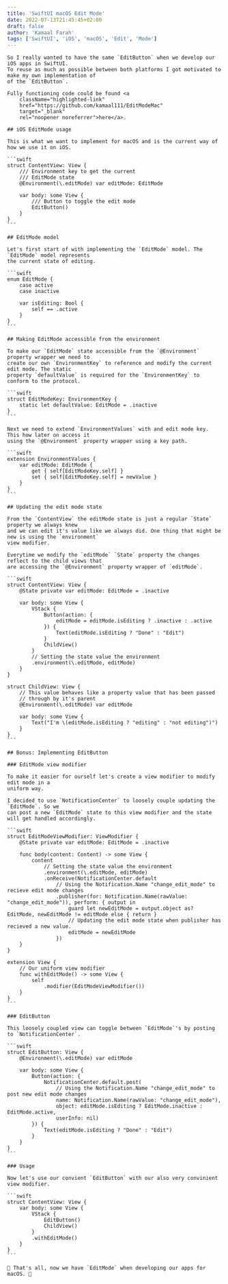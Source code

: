 ```yaml
---
title: 'SwiftUI macOS Edit Mode'
date: 2022-07-13T21:45:45+02:00
draft: false
author: 'Kamaal Farah'
tags: ['SwiftUI', 'iOS', 'macOS', 'Edit', 'Mode']
---
```



<Page title="SwiftUI macOS Edit Mode">

    So I really wanted to have the same `EditButton` when we develop our iOS apps in SwiftUI. 
    To reuse as much as possible between both platforms I got motivated to make my own implementation of
    of the `EditButton`.

    Fully functioning code could be found <a
        className="highlighted-link" 
        href="https://github.com/kamaal111/EditModeMac" 
        target="_blank" 
        rel="noopener noreferrer">here</a>.

    ## iOS EditMode usage

    This is what we want to implement for macOS and is the current way of how we use it on iOS.

    ```swift
    struct ContentView: View {
        /// Environment key to get the current 
        /// EditMode state
        @Environment(\.editMode) var editMode: EditMode

        var body: some View {
            /// Button to toggle the edit mode
            EditButton()
        }
    }
    ```

    ## EditMode model

    Let's first start of with implementing the `EditMode` model. The `EditMode` model represents 
    the current state of editing.

    ```swift
    enum EditMode {
        case active
        case inactive

        var isEditing: Bool {
            self == .active
        }
    }
    ```

    ## Making EditMode accessible from the environment

    To make our `EditMode` state accessible from the `@Environment` property wrapper we need to 
    create our own `EnvironmentKey` to reference and modify the current edit mode. The static
    property `defaultValue` is required for the `EnvironmentKey` to conform to the protocol.

    ```swift
    struct EditModeKey: EnvironmentKey {
        static let defaultValue: EditMode = .inactive
    }
    ```

    Next we need to extend `EnvironmentValues` with and edit mode key. This how later on access it
    using the `@Environment` property wrapper using a key path.

    ```swift
    extension EnvironmentValues {
        var editMode: EditMode {
            get { self[EditModeKey.self] }
            set { self[EditModeKey.self] = newValue }
        }
    }
    ```

    ## Updating the edit mode state

    From the `ContentView` the editMode state is just a regular `State` property we always knew
    and we can edit it's value like we always did. One thing that might be new is using the `environment`
    view modifier.

    Everytime we modify the `editMode` `State` property the changes reflect to the child views that
    are accessing the `@Environment` property wrapper of `editMode`.

    ```swift
    struct ContentView: View {
        @State private var editMode: EditMode = .inactive

        var body: some View {
            VStack {
                Button(action: {
                    editMode = editMode.isEditing ? .inactive : .active
                }) {
                    Text(editMode.isEditing ? "Done" : "Edit")
                }
                ChildView()
            }
            // Setting the state value the environment
            .environment(\.editMode, editMode)
        }
    }

    struct ChildView: View {
        // This value behaves like a property value that has been passed
        // through by it's parent
        @Environment(\.editMode) var editMode

        var body: some View {
            Text("I'm \(editMode.isEditing ? "editing" : "not editing")")
        }
    }
    ```

    ## Bonus: Implementing EditButton

    ### EditMode view modifier

    To make it easier for ourself let's create a view modifier to modify edit mode in a
    uniform way.

    I decided to use `NotificationCenter` to loosely couple updating the `EditMode`. So we
    can post a new `EditMode` state to this view modifier and the state will get handled accordingly.

    ```swift
    struct EditModeViewModifier: ViewModifier {
        @State private var editMode: EditMode = .inactive

        func body(content: Content) -> some View {
            content
                // Setting the state value the environment
                .environment(\.editMode, editMode)
                .onReceive(NotificationCenter.default
                    // Using the Notification.Name "change_edit_mode" to recieve edit mode changes
                    .publisher(for: Notification.Name(rawValue: "change_edit_mode")), perform: { output in
                        guard let newEditMode = output.object as? EditMode, newEditMode != editMode else { return }
                        // Updating the edit mode state when publisher has recieved a new value.
                        editMode = newEditMode
                    })
        }
    }

    extension View {
        // Our uniform view modifier
        func withEditMode() -> some View {
            self
                .modifier(EditModeViewModifier())
        }
    }
    ```

    ### EditButton

    This loosely coupled view can toggle between `EditMode`'s by posting to `NotificationCenter`.

    ```swift
    struct EditButton: View {
        @Environment(\.editMode) var editMode

        var body: some View {
            Button(action: {
                NotificationCenter.default.post(
                    // Using the Notification.Name "change_edit_mode" to post new edit mode changes
                    name: Notification.Name(rawValue: "change_edit_mode"),
                    object: editMode.isEditing ? EditMode.inactive : EditMode.active,
                    userInfo: nil)
            }) {
                Text(editMode.isEditing ? "Done" : "Edit")
            }
        }
    }
    ```

    ### Usage

    Now let's use our convient `EditButton` with our also very convinient view modifier.

    ```swift
    struct ContentView: View {
        var body: some View {
            VStack {
                EditButton()
                ChildView()
            }
            .withEditMode()
        }
    }
    ```

    🎉 That's all, now we have `EditMode` when developing our apps for macOS. 🎉

</Page>
